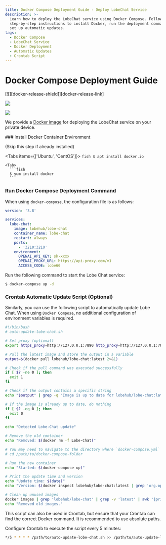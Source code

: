```yaml
---
title: Docker Compose Deployment Guide - Deploy LobeChat Service
description: >-
  Learn how to deploy the LobeChat service using Docker Compose. Follow
  step-by-step instructions to install Docker, run the deployment command, and
  set up automatic updates.
tags:
  - Docker Compose
  - LobeChat Service
  - Docker Deployment
  - Automatic Updates
  - Crontab Script
---
```

# Docker Compose Deployment Guide

<div style={{display:"flex", gap: 4}}>
  [![][docker-release-shield]][docker-release-link]

  [![][docker-size-shield]][docker-size-link]

  [![][docker-pulls-shield]][docker-pulls-link]
</div>

We provide a [Docker image][docker-release-link] for deploying the LobeChat service on your private device.

<Steps>
  ### Install Docker Container Environment

  (Skip this step if already installed)

  <Tabs items={['Ubuntu', 'CentOS']}>
    <Tab>
      ```fish
      $ apt install docker.io
      ```
   
</Tab>

    <Tab>
      ```fish
      $ yum install docker
      ```
   
</Tab>
 
</Tabs>

  ### Run Docker Compose Deployment Command

  When using `docker-compose`, the configuration file is as follows:

  ```yml
  version: '3.8'

  services:
    lobe-chat:
      image: lobehub/lobe-chat
      container_name: lobe-chat
      restart: always
      ports:
        - '3210:3210'
      environment:
        OPENAI_API_KEY: sk-xxxx
        OPENAI_PROXY_URL: https://api-proxy.com/v1
        ACCESS_CODE: lobe66
  ```

  Run the following command to start the Lobe Chat service:

  ```bash
  $ docker-compose up -d
  ```

  ### Crontab Automatic Update Script (Optional)

  Similarly, you can use the following script to automatically update Lobe Chat. When using `Docker Compose`, no additional configuration of environment variables is required.

  ```bash
  #!/bin/bash
  # auto-update-lobe-chat.sh

  # Set proxy (optional)
  export https_proxy=http://127.0.0.1:7890 http_proxy=http://127.0.0.1:7890 all_proxy=socks5://127.0.0.1:7890

  # Pull the latest image and store the output in a variable
  output=$(docker pull lobehub/lobe-chat:latest 2>&1)

  # Check if the pull command was executed successfully
  if [ $? -ne 0 ]; then
    exit 1
  fi

  # Check if the output contains a specific string
  echo "$output" | grep -q "Image is up to date for lobehub/lobe-chat:latest"

  # If the image is already up to date, do nothing
  if [ $? -eq 0 ]; then
    exit 0
  fi

  echo "Detected Lobe-Chat update"

  # Remove the old container
  echo "Removed: $(docker rm -f Lobe-Chat)"

  # You may need to navigate to the directory where `docker-compose.yml` is located first
  # cd /path/to/docker-compose-folder

  # Run the new container
  echo "Started: $(docker-compose up)"

  # Print the update time and version
  echo "Update time: $(date)"
  echo "Version: $(docker inspect lobehub/lobe-chat:latest | grep 'org.opencontainers.image.version' | awk -F'"' '{print $4}')"

  # Clean up unused images
  docker images | grep 'lobehub/lobe-chat' | grep -v 'latest' | awk '{print $3}' | xargs -r docker rmi > /dev/null 2>&1
  echo "Removed old images."
  ```

  This script can also be used in Crontab, but ensure that your Crontab can find the correct Docker command. It is recommended to use absolute paths.

  Configure Crontab to execute the script every 5 minutes:

  ```bash
  */5 * * * * /path/to/auto-update-lobe-chat.sh >> /path/to/auto-update-lobe-chat.log 2>&1
  ```
</Steps>

[docker-pulls-link]: https://hub.docker.com/r/lobehub/lobe-chat
[docker-pulls-shield]: https://img.shields.io/docker/pulls/lobehub/lobe-chat?color=45cc11&labelColor=black&style=flat-square
[docker-release-link]: https://hub.docker.com/r/lobehub/lobe-chat
[docker-release-shield]: https://img.shields.io/docker/v/lobehub/lobe-chat?color=369eff&label=docker&labelColor=black&logo=docker&logoColor=white&style=flat-square
[docker-size-link]: https://hub.docker.com/r/lobehub/lobe-chat
[docker-size-shield]: https://img.shields.io/docker/image-size/lobehub/lobe-chat?color=369eff&labelColor=black&style=flat-square

